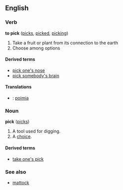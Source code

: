 ==English==
===Verb===
'''to pick''' ([[picks]], [[picked]], [[picking]])

# Take a fruit or plant from its connection to the earth
# Choose among options

====Derived terms====
*[[pick one's nose]]
*[[pick somebody's brain]]

====Translations====
*{{fi}}: [[poimia]]

===Noun===
'''pick''' ([[picks]])

# A tool used for digging. {{stub}}
# A [[choice]]. {{stub}}

====Derived terms====
*[[take one's pick]]

===See also===
*[[mattock]]